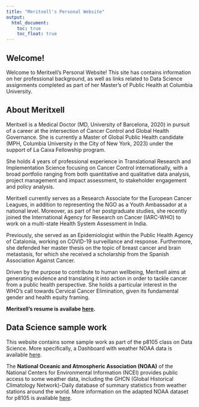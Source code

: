 ```yaml
---
title: "Meritxell's Personal Website"
output: 
  html_document:
    toc: true
    toc_float: true
---
```


## Welcome!

Welcome to Meritxell's Personal Website! This site has contains information on her professional background, as well as links related to Data Science assignments completed as part of her Master's of Public Health at Columbia University.


## About Meritxell

Meritxell is a Medical Doctor (MD, University of Barcelona, 2020) in pursuit of a career at the intersection of Cancer Control and Global Health Governance. She is currently a Master of Global Public Health candidate (MPH, Columbia University in the City of New York, 2023) under the support of La Caixa Fellowship program. 
 
She holds 4 years of professional experience in Translational Research and Implementation Science focusing on Cancer Control internationally, with a broad portfolio ranging from both quantitative and qualitative data analysis, project management and impact assessment, to stakeholder engagement and policy analysis.

Meritxell currently serves as a Research Associate for the European Cancer Leagues, in addition to representing the NGO as a Youth Ambassador at a national level. Moreover, as part of her postgraduate studies, she recently joined the International Agency for Research on Cancer (IARC-WHO) to work on a multi-state Health System Assessment in India.

Previously, she served as an Epidemiologist within the Public Health Agency of Catalonia, working on COVID-19 surveillance and response. Furthermore, she defended her master thesis on the topic of breast cancer and brain metastasis, for which she received a scholarship from the Spanish Association Against Cancer. 
 
Driven by the purpose to contribute to human wellbeing, Meritxell aims at generating evidence and translating it into action in order to tackle cancer from a public health perspective. She holds a particular interest in the WHO’s call towards Cervical Cancer Elimination, given its fundamental gender and health equity framing.

**Meritxell's resume is availabe [here](about.html).**

## Data Science sample work

This website contains some sample work as part of the p8105 class on Data Science. More specifically, a Dashboard with weather NOAA data is available [here](dashboard.html).

The **National Oceanic and Atmospheric Association (NOAA)** of the National Centers for Environmental Information (NCEI) provides public access to some weather data, including the GHCN (Global Historical Climatology Network)-Daily database of summary statistics from weather stations around the world. More information on the adapted NOAA dataset for p8105 is available [here](https://p8105.com/dataset_noaa.html).


